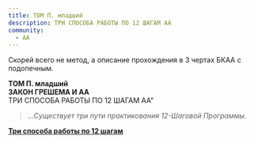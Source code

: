 ```yaml
---
title: ТОМ П. младший
description: ТРИ СПОСОБА РАБОТЫ ПО 12 ШАГАМ АА
community:
  - АА
---
```

Скорей всего не метод, а описание прохождения в 3 чертах БКАА с подопечным.

**ТОМ П. младший**\
**ЗАКОН ГРЕШЕМА И АА**\
ТРИ СПОСОБА РАБОТЫ ПО 12 ШАГАМ АА"

> *...Существует три пути практикования 12-Шаговой Программы.*

[**Три способа работы по 12 шагам**](/archive/tri-sposoba-raboty-po-12-shagam)
